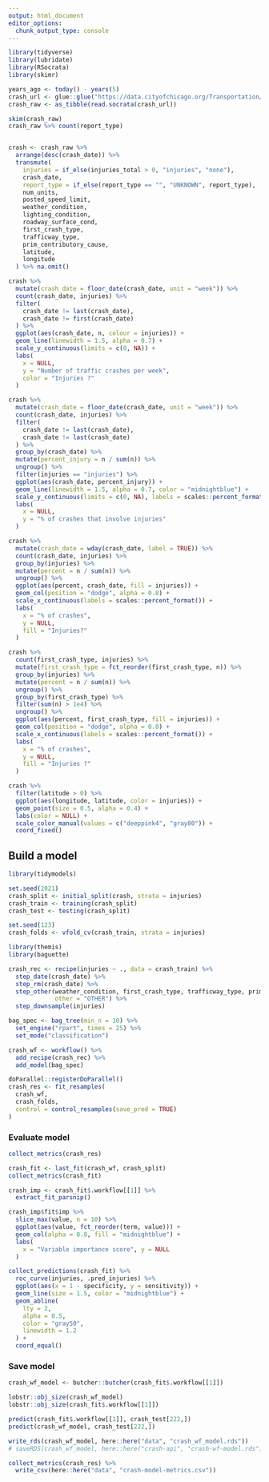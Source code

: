 ```yaml
---
output: html_document
editor_options: 
  chunk_output_type: console
---
```

```r
library(tidyverse)
library(lubridate)
library(RSocrata)
library(skimr)

years_ago <- today() - years(5)
crash_url <- glue::glue("https://data.cityofchicago.org/Transportation/Traffic-Crashes-Crashes/85ca-t3if?$where=CRASH_DATE > '{years_ago}'")
crash_raw <- as_tibble(read.socrata(crash_url))

skim(crash_raw)
crash_raw %>% count(report_type)


crash <- crash_raw %>% 
  arrange(desc(crash_date)) %>% 
  transmute(
    injuries = if_else(injuries_total > 0, "injuries", "none"),
    crash_date,
    report_type = if_else(report_type == "", "UNKNOWN", report_type),
    num_units,
    posted_speed_limit,
    weather_condition,
    lighting_condition,
    roadway_surface_cond,
    first_crash_type,
    trafficway_type,
    prim_contributory_cause,
    latitude,
    longitude
  ) %>% na.omit()
```

```r
crash %>% 
  mutate(crash_date = floor_date(crash_date, unit = "week")) %>% 
  count(crash_date, injuries) %>% 
  filter(
    crash_date != last(crash_date),
    crash_date != first(crash_date)
  ) %>% 
  ggplot(aes(crash_date, n, colour = injuries)) +
  geom_line(linewidth = 1.5, alpha = 0.7) +
  scale_y_continuous(limits = c(0, NA)) +
  labs(
    x = NULL,
    y = "Number of traffic crashes per week",
    color = "Injuries ?"
  )
```

```r

crash %>% 
  mutate(crash_date = floor_date(crash_date, unit = "week")) %>% 
  count(crash_date, injuries) %>% 
  filter(
    crash_date != last(crash_date),
    crash_date != last(crash_date)
  ) %>% 
  group_by(crash_date) %>% 
  mutate(percent_injury = n / sum(n)) %>% 
  ungroup() %>% 
  filter(injuries == "injuries") %>% 
  ggplot(aes(crash_date, percent_injury)) +
  geom_line(linewidth = 1.5, alpha = 0.7, color = "midnightblue") +
  scale_y_continuous(limits = c(0, NA), labels = scales::percent_format()) +
  labs(
    x = NULL,
    y = "% of crashes that involve injuries"
  )
```

```r
crash %>% 
  mutate(crash_date = wday(crash_date, label = TRUE)) %>% 
  count(crash_date, injuries) %>% 
  group_by(injuries) %>% 
  mutate(percent = n / sum(n)) %>% 
  ungroup() %>% 
  ggplot(aes(percent, crash_date, fill = injuries)) +
  geom_col(position = "dodge", alpha = 0.8) +
  scale_x_continuous(labels = scales::percent_format()) +
  labs(
    x = "% of crashes",
    y = NULL,
    fill = "Injuries?"
  )
```

```r
crash %>% 
  count(first_crash_type, injuries) %>% 
  mutate(first_crash_type = fct_reorder(first_crash_type, n)) %>% 
  group_by(injuries) %>% 
  mutate(percent = n / sum(n)) %>% 
  ungroup() %>% 
  group_by(first_crash_type) %>% 
  filter(sum(n) > 1e4) %>% 
  ungroup() %>% 
  ggplot(aes(percent, first_crash_type, fill = injuries)) +
  geom_col(position = "dodge", alpha = 0.8) +
  scale_x_continuous(labels = scales::percent_format()) +
  labs(
    x = "% of crashes",
    y = NULL,
    fill = "Injuries ?"
  )
```

```r
crash %>% 
  filter(latitude > 0) %>% 
  ggplot(aes(longitude, latitude, color = injuries)) +
  geom_point(size = 0.5, alpha = 0.4) +
  labs(color = NULL) +
  scale_color_manual(values = c("deeppink4", "gray80")) +
  coord_fixed()
```
## Build a model
```r
library(tidymodels)

set.seed(2021)
crash_split <- initial_split(crash, strata = injuries)
crash_train <- training(crash_split)
crash_test <- testing(crash_split)

set.seed(123)
crash_folds <- vfold_cv(crash_train, strata = injuries)
```

```r
library(themis)
library(baguette)

crash_rec <- recipe(injuries ~ ., data = crash_train) %>% 
  step_date(crash_date) %>% 
  step_rm(crash_date) %>% 
  step_other(weather_condition, first_crash_type, trafficway_type, prim_contributory_cause,
             other = "OTHER") %>% 
  step_downsample(injuries)

bag_spec <- bag_tree(min_n = 10) %>% 
  set_engine("rpart", times = 25) %>% 
  set_mode("classification")

crash_wf <- workflow() %>% 
  add_recipe(crash_rec) %>% 
  add_model(bag_spec)
```

```r
doParallel::registerDoParallel()
crash_res <- fit_resamples(
  crash_wf,
  crash_folds,
  control = control_resamples(save_pred = TRUE)
)
```
### Evaluate model
```r
collect_metrics(crash_res)
```

```r
crash_fit <- last_fit(crash_wf, crash_split)
collect_metrics(crash_fit)
```

```r
crash_imp <- crash_fit$.workflow[[1]] %>% 
  extract_fit_parsnip()

crash_imp$fit$imp %>% 
  slice_max(value, n = 10) %>% 
  ggplot(aes(value, fct_reorder(term, value))) +
  geom_col(alpha = 0.8, fill = "midnightblue") +
  labs(
    x = "Variable importance score", y = NULL
  )
```

```r
collect_predictions(crash_fit) %>% 
  roc_curve(injuries, .pred_injuries) %>% 
  ggplot(aes(x = 1 - specificity, y = sensitivity)) +
  geom_line(size = 1.5, color = "midnightblue") +
  geom_abline(
    lty = 2, 
    alpha = 0.5,
    color = "gray50",
    linewidth = 1.2
  ) +
  coord_equal()
```
### Save model
```r
crash_wf_model <- butcher::butcher(crash_fit$.workflow[[1]])
```

```r
lobstr::obj_size(crash_wf_model)
lobstr::obj_size(crash_fit$.workflow[[1]])
```


```r
predict(crash_fit$.workflow[[1]], crash_test[222,])
predict(crash_wf_model, crash_test[222,])
```

```r
write_rds(crash_wf_model, here::here("data", "crash_wf_model.rds"))
# saveRDS(crash_wf_model, here::here("crash-api", "crash-wf-model.rds"))

collect_metrics(crash_res) %>% 
  write_csv(here::here("data", "crash-model-metrics.csv"))
```











